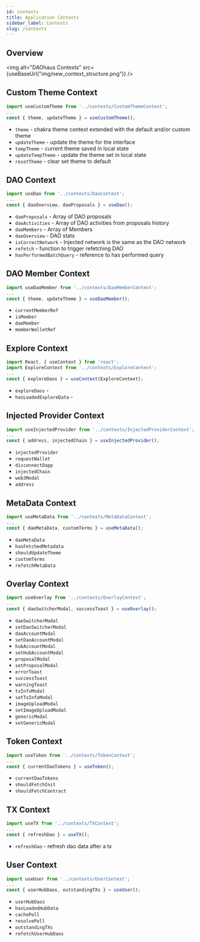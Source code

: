 ```yaml
---
id: contexts
title: Application Contexts
sidebar_label: Contexts
slug: /contexts
---
```



## Overview

<img alt="DAOhaus Contexts" src={useBaseUrl("img/new_context_structure.png")} />

## Custom Theme Context

```js
import useCustomTheme from '../contexts/CustomThemeContext';
...
const { theme, updateTheme } = useCustomTheme();
```

- `theme` - chakra theme context extended with the default and/or custom theme
- `updateTheme` - update the theme for the interface
- `tempTheme` - current theme saved in local state
- `updateTempTheme` - update the theme set in local state
- `resetTheme` - clear set theme to default

## DAO Context

```js
import useDao from '../contexts/DaoContext';
...
const { daoOverview, daoProposals } = useDao();
```

- `daoProposals` - Array of DAO proposals
- `daoActivities` - Array of DAO activities from proposals history
- `daoMembers` - Array of Members
- `daoOverview` - DAO stats
- `isCorrectNetwork` - Injected network is the same as the DAO network
- `refetch` - function to trigger refetching DAO
- `hasPerformedBatchQuery` - reference to has performed query

## DAO Member Context

```js
import useDaoMember from '../contexts/DaoMemberContext';
...
const { theme, updateTheme } = useDaoMember();
```

- `currentMemberRef`
- `isMember`
- `daoMember`
- `memberWalletRef`

## Explore Context

```js
import React, { useContext } from 'react';
import ExploreContext from '../contexts/ExploreContext';
...
const { exploreDaos } = useContext(ExploreContext);
```

- `exploreDaos` -
- `hasLoadedExploreData` -

## Injected Provider Context

```js
import useInjectedProvider from '../contexts/InjectedProviderContext';
...
const { address, injectedChain } = useInjectedProvider();
```

- `injectedProvider`
- `requestWallet`
- `disconnectDapp`
- `injectedChain`
- `web3Modal`
- `address`

## MetaData Context

```js
import useMetaData from '../contexts/MetaDataContext';
...
const { daoMetaData, customTerms } = useMetaData();
```

- `daoMetaData`
- `hasFetchedMetadata`
- `shouldUpdateTheme`
- `customTerms`
- `refetchMetaData`

## Overlay Context

```js
import useOverlay from '../contexts/OverlayContext';
...
const { daoSwitcherModal, successToast } = useOverlay();
```

- `daoSwitcherModal`
- `setDaoSwitcherModal`
- `daoAccountModal`
- `setDaoAccountModal`
- `hubAccountModal`
- `setHubAccountModal`
- `proposalModal`
- `setProposalModal`
- `errorToast`
- `successToast`
- `warningToast`
- `txInfoModal`
- `setTxInfoModal`
- `imageUploadModal`
- `setImageUploadModal`
- `genericModal`
- `setGenericModal`

## Token Context

```js
import useToken from '../contexts/TokenContext';
...
const { currentDaoTokens } = useToken();
```

- `currentDaoTokens`
- `shouldFetchInit`
- `shouldFetchContract`

## TX Context

```js
import useTX from '../contexts/TXContext';
...
const { refreshDao } = useTX();
```

- `refreshDao` - refresh dao data after a tx

## User Context

```js
import useUser from '../contexts/UserContext';
...
const { userHubDaos, outstandingTXs } = useUser();
```

- `userHubDaos`
- `hasLoadedHubData`
- `cachePoll`
- `resolvePoll`
- `outstandingTXs`
- `refetchUserHubDaos`
